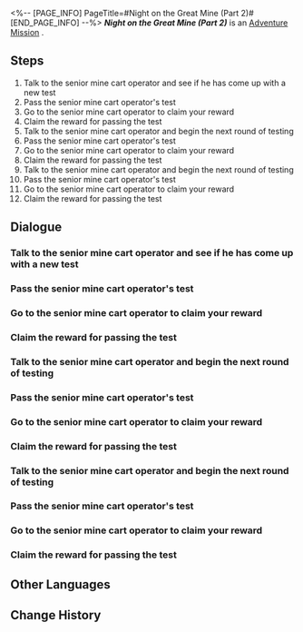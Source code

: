 <%-- [PAGE_INFO]
PageTitle=#Night on the Great Mine (Part 2)#
[END_PAGE_INFO] --%>
{{Stub|Dialogue, characters, and location(s)}}
{{Mission Infobox
|id            = 2010402
|title         = 
|image         = Mission Night on the Great Mine (Part 2).png
|type          = Adventure
|event_name    = 
|chapter       = 
|requirements  = Complete [[Adventure Mission]] ''[[Night on the Great Mine (Part 1)]]'' and wait for the next Daily [[Reset]]
|summary       = After some studying, you have become a superstar in the Underworld and have caught the attention of thousands of miners. Throughout Belobog's history, no one else has mastered the art of directing mine carts as quickly as you.
|characters    = <!--characters that appear in this mission-->
|startLocation = <!--location as it intially appears on the mission screen-->
|world         = <!--i.e. Penacony-->
|area          = <!--i.e. A Child's Dream-->
|prev          = 
|next          = 
|exp           = 100
|credits       = 5000
|stellarJade   = 
|other         = {{Card List|Condensed Aether*1|delim=;}}
}}
'''''Night on the Great Mine (Part 2)''''' is an [[Adventure Mission]]<!--in [world]-->.

==Steps==
# Talk to the senior mine cart operator and see if he has come up with a new test
# Pass the senior mine cart operator's test
# Go to the senior mine cart operator to claim your reward
# Claim the reward for passing the test
# Talk to the senior mine cart operator and begin the next round of testing
# Pass the senior mine cart operator's test
# Go to the senior mine cart operator to claim your reward
# Claim the reward for passing the test
# Talk to the senior mine cart operator and begin the next round of testing
# Pass the senior mine cart operator's test
# Go to the senior mine cart operator to claim your reward
# Claim the reward for passing the test

<!--
==Gameplay Notes==

--><!--
==Trial Character==

-->
==Dialogue==
{{Stub Dialogue}}
===Talk to the senior mine cart operator and see if he has come up with a new test===
{{Mission Description|type=adventure|location=<!--to be added-->|After a series of challenges, you seem to have finally gotten the knack for being a mine cart operator's assistant.<br />The Senior Miner says that he's also prepared a series of questions to test his apprentice. Naturally, the burden of demonstrating the correct way to operate mine carts for his apprentice has been relegated to you, the "Ace Assistant."<br />Before getting started, you should check in with the senior mine cart operator and see how his preparation is going.}}
{{Dialogue Start}}
:{{tx}}
{{Dialogue End}}

===Pass the senior mine cart operator's test===
{{Mission Description|type=adventure|location=<!--to be added-->|update|The senior mine cart operator prepared the Mine Cart Puzzle in front of you. Solve it promptly.}}
{{Dialogue Start}}
:{{tx}}
{{Dialogue End}}

===Go to the senior mine cart operator to claim your reward===
{{Mission Description|type=adventure|location=<!--to be added-->|update|With your ingenuity, you quickly solved the mine cart puzzle set up by the senior mine cart operator.<br />Go ask him what the reward is &mdash; there is usually a reward for this kind of task, isn't there?}}
{{Dialogue Start}}
:{{tx}}
{{Dialogue End}}

===Claim the reward for passing the test===
{{Mission Description|type=adventure|location=<!--to be added-->|update|The senior mine cart operator prepared the rewards for solving the puzzle. Collect them now.}}
{{Dialogue Start}}
:{{tx}}
{{Dialogue End}}

===Talk to the senior mine cart operator and begin the next round of testing===
{{Mission Description|type=adventure|location=<!--to be added-->|update|The senior mine cart operator seems to have prepared a new puzzle. Go and inquire about his preparation}}
{{Dialogue Start}}
:{{tx}}
{{Dialogue End}}

===Pass the senior mine cart operator's test===
{{Mission Description|type=adventure|location=<!--to be added-->|update|The senior mine cart operator prepared the Mine Cart Puzzle in front of you. Solve it promptly.}}
{{Dialogue Start}}
:{{tx}}
{{Dialogue End}}

===Go to the senior mine cart operator to claim your reward===
{{Mission Description|type=adventure|location=<!--to be added-->|update|With your ingenuity, you quickly solve the mine cart puzzle set up by the senior mine cart operator.<br />Go ask him about the reward &mdash; there is usually a reward for this kind of task, isn't there?}}
{{Dialogue Start}}
:{{tx}}
{{Dialogue End}}

===Claim the reward for passing the test===
{{Mission Description|type=adventure|location=<!--to be added-->|update|The senior mine cart operator prepared the rewards for solving the puzzle. Collect them now.}}
{{Dialogue Start}}
:{{tx}}
{{Dialogue End}}

===Talk to the senior mine cart operator and begin the next round of testing===
{{Mission Description|type=adventure|location=<!--to be added-->|update|The senior mine cart operator seems to have prepared a new puzzle. Go and inquire about his preparation}}
{{Dialogue Start}}
:{{tx}}
{{Dialogue End}}

===Pass the senior mine cart operator's test===
{{Mission Description|type=adventure|location=<!--to be added-->|update|The senior mine cart operator prepared the Mine Cart Puzzle in front of you. Solve it promptly.}}
{{Dialogue Start}}
:{{tx}}
{{Dialogue End}}

===Go to the senior mine cart operator to claim your reward===
{{Mission Description|type=adventure|location=<!--to be added-->|update|With your ingenuity, you quickly solve the mine cart puzzle set up by the senior mine cart operator.<br />Go ask him about the reward &mdash; there is usually a reward for this kind of task, isn't there?}}
{{Dialogue Start}}
:{{tx}}
{{Dialogue End}}

===Claim the reward for passing the test===
{{Mission Description|type=adventure|location=<!--to be added-->|update|After a series of challenges, you seem to have finally gotten the knack for being a mine cart operator's assistant.<br />The senior miner says that he's also prepared a series of questions to test his apprentice. Naturally, the burden of demonstrating to his apprentice the correct way to operate mine carts falls on your shoulders as the "Ace Assistant."<br />You passed another one of the senior miner's tests, and he has naturally prepared a fitting reward for you. Go see what the reward is this time.}}
{{Dialogue Start}}
:{{tx}}
{{Dialogue End}}

==Other Languages==
{{Other Languages
|en   = Night on the Great Mine (Part 2)
|zhs  = 大矿区铁道之夜•其二
|zht  = 大礦區鐵道之夜•其二
|ja   = 大鉱区鉄道の夜・その2
|ko   = 큰 광산구역 철도의 밤•2
|es   = Noche en la mina principal II
|fr   = Soirée dans la Grande mine (partie 2)
|ru   = Ночь в Большой шахте II
|th   = ค่ำคืนในโซนเหมืองใหญ่ (2)
|vi   = Đêm Ở Khu Mỏ Khổng Lồ-2
|de   = Nacht in der großen Mine (Teil 2)
|id   = Malam di Great Mine (Bag. 2)
|pt   = Noite na Grande Mina (Parte 2)
}}

==Change History==
{{Change History|1.0}}
